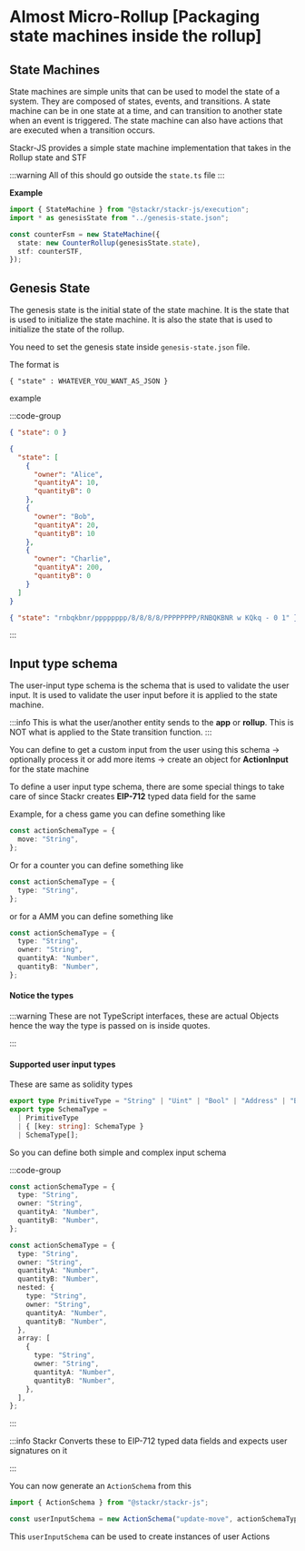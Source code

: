 
# Almost Micro-Rollup [Packaging state machines inside the rollup]


## State Machines

State machines are simple units that can be used to model the state of a system. They are composed of states, events, and transitions. A state machine can be in one state at a time,
and can transition to another state when an event is triggered. The state machine can also have actions that are executed when a transition occurs.

Stackr-JS provides a simple state machine implementation that takes in the Rollup state and STF

:::warning
All of this should go outside the `state.ts` file
:::

**Example**

```ts
import { StateMachine } from "@stackr/stackr-js/execution";
import * as genesisState from "../genesis-state.json";

const counterFsm = new StateMachine({
  state: new CounterRollup(genesisState.state),
  stf: counterSTF,
});
```

## Genesis State

The genesis state is the initial state of the state machine.
It is the state that is used to initialize the state machine. It is also the state that is used to initialize the state of the rollup.

You need to set the genesis state inside `genesis-state.json` file.

The format is

`{ "state" : WHATEVER_YOU_WANT_AS_JSON }`

example

:::code-group

```json [counter]
{ "state": 0 }
```

```json [amm]
{
  "state": [
    {
      "owner": "Alice",
      "quantityA": 10,
      "quantityB": 0
    },
    {
      "owner": "Bob",
      "quantityA": 20,
      "quantityB": 10
    },
    {
      "owner": "Charlie",
      "quantityA": 200,
      "quantityB": 0
    }
  ]
}
```

```json [chess]
{ "state": "rnbqkbnr/pppppppp/8/8/8/8/PPPPPPPP/RNBQKBNR w KQkq - 0 1" }
```
:::

## Input type schema

The user-input type schema is the schema that is used to validate the user input. It is used to validate the user input before it is applied to the state machine.

:::info
This is what the user/another entity sends to the **app** or **rollup**. This
is NOT what is applied to the State transition function.
:::

You can define to get a custom input from the user using this schema -> optionally process it or add more items -> create an object for **ActionInput** for the state machine

To define a user input type schema, there are some special things to take care of since Stackr creates **EIP-712** typed data field for the same

Example, for a chess game you can define something like

```ts
const actionSchemaType = {
  move: "String",
};
```

Or for a counter you can define something like

```ts
const actionSchemaType = {
  type: "String",
};
```

or for a AMM you can define something like

```ts
const actionSchemaType = {
  type: "String",
  owner: "String",
  quantityA: "Number",
  quantityB: "Number",
};
```

#### Notice the types

:::warning
These are not TypeScript interfaces, these are actual Objects hence the way
the type is passed on is inside quotes.

:::

#### Supported user input types

These are same as solidity types

```ts internal stackr-js
export type PrimitiveType = "String" | "Uint" | "Bool" | "Address" | "Bytes";
export type SchemaType =
  | PrimitiveType
  | { [key: string]: SchemaType }
  | SchemaType[];
```

So you can define both simple and complex input schema

:::code-group

```ts [simple]
const actionSchemaType = {
  type: "String",
  owner: "String",
  quantityA: "Number",
  quantityB: "Number",
};
```

```ts [nested]
const actionSchemaType = {
  type: "String",
  owner: "String",
  quantityA: "Number",
  quantityB: "Number",
  nested: {
    type: "String",
    owner: "String",
    quantityA: "Number",
    quantityB: "Number",
  },
  array: [
    {
      type: "String",
      owner: "String",
      quantityA: "Number",
      quantityB: "Number",
    },
  ],
};
```

:::

:::info
Stackr Converts these to EIP-712 typed data fields and expects user signatures
on it

:::

You can now generate an `ActionSchema` from this

```ts
import { ActionSchema } from "@stackr/stackr-js";

const userInputSchema = new ActionSchema("update-move", actionSchemaType);
```

This `userInputSchema` can be used to create instances of user Actions
